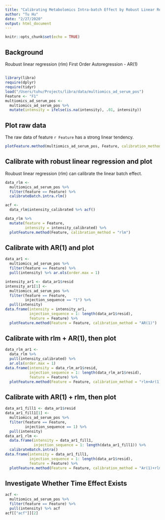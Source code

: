```yaml
---
title: "Calibrating Metabolomics Intra-batch Effect by Robust Linear Regression and First Order Autoregression"
author: "Tu Hu"
date: "2/27/2020"
output: html_document
---
```


```r
knitr::opts_chunk$set(echo = TRUE)
```

## Background 

Roubust linear regression (rlm)
First Order Autoregression - AR(1)

## 
```r
library(libra)
require(dplyr)
require(tidyr)
load("/Users/tuhu/Projects/libra/data/multiomics_ad_serum_pos")
Feature <- "F1"
multiomics_ad_serum_pos <-
  multiomics_ad_serum_pos %>% 
  mutate(intensity = ifelse(is.na(intensity), .01, intensity))
```

## Plot raw data
The raw data of feature `r Feature` has a strong linear tendency.
```r
plotFeature.method(multiomics_ad_serum_pos, Feature, calibration_method = "Raw")
```

## Calibrate with robust linear regression and plot
Roubust linear regression (rlm) can calibrate the linear batch effect.
```r
data_rlm <-
  multiomics_ad_serum_pos %>%
  filter(feature == Feature) %>%
  calibrateBatch.intra.rlm()

acf <- 
  data_rlm$intensity_calibrated %>% acf()

data_rlm %>%
  mutate(feature = Feature,
         intensity = intensity_calibrated) %>%
  plotFeature.method(Feature, calibration_method = "rlm")
```

## Calibrate with AR(1) and plot
```r
data_ar1 <-
  multiomics_ad_serum_pos %>%
  filter(feature == Feature) %>%
  pull(intensity) %>% ar.ols(order.max = 1)

intensity_ar1 <- data_ar1$resid
intensity_ar1[1] <- 
  multiomics_ad_serum_pos %>%
  filter(feature == Feature,
         injection_sequence == "1") %>%
  pull(intensity)
data.frame(intensity = intensity_ar1,
           injection_sequence = 1: length(data_ar1$resid),
           feature = Feature) %>%
  plotFeature.method(Feature = Feature, calibration_method = "AR(1)")

```

## Calibrate with rlm + AR(1), then plot
```r
data_rlm_ar1 <-
  data_rlm %>%
  pull(intensity_calibrated) %>%
  ar.ols(order.max = 1)
data.frame(intensity = data_rlm_ar1$resid,
           injection_sequence = 1: length(data_rlm_ar1$resid),
           feature = Feature) %>%
  plotFeature.method(Feature = Feature, calibration_method = "rlm+Ar(1)")
```

## Calibrate with AR(1) + rlm, then plot
```r
data_ar1_fill1 <- data_ar1$resid
data_ar1_fill1[1] <-
  multiomics_ad_serum_pos %>%
  filter(feature == Feature,
         injection_sequence == 1) %>%
  pull(intensity)
data_ar1_rlm <-
  data.frame(intensity = data_ar1_fill1,
             injection_sequence = 1: length(data_ar1_fill1)) %>%
  calibrateBatch.intra()
data.frame(intensity = data_ar1_fill1,
           injection_sequence = 1: length(data_ar1$resid),
           feature = Feature) %>%
  plotFeature.method(Feature = Feature, calibration_method = "Ar(1)+rlm")
```

## Investigate Whether Time Effect Exists
```r
acf <- 
  multiomics_ad_serum_pos %>% 
  filter(feature == Feature) %>% 
  pull(intensity) %>% acf
acf[["acf"]][2]
```


